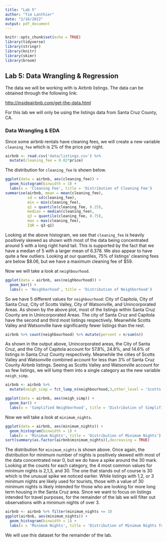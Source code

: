 ```yaml
---
title: "Lab 5"
author: "Tim Lanthier"
date: "2/16/2022"
output: pdf_document
---
```


```r
knitr::opts_chunk$set(echo = TRUE)
library(tidyverse)
library(stringr)
library(knitr)
library(skimr)
library(broom)
```

## Lab 5: Data Wrangling & Regression
The data we will be working with is Airbnb listings. The data can be obtained through the following link:

[http://insideairbnb.com/get-the-data.html](http://insideairbnb.com/get-the-data.html)

For this lab we will only be using the listings data from Santa Cruz County, CA.

### Data Wrangling & EDA

Since some airbnb rentals have cleaning fees, we will create a new variable `cleaning_fee` which is 2\% of the price per night.
```r
airbnb <- read.csv('data/listings.csv') %>%
  mutate(cleaning_fee = 0.02*price)
```
The distribution for `cleaning_fee` is shown below.
```r
ggplot(data = airbnb, aes(cleaning_fee)) + 
  geom_histogram(binwidth = 3) +
  labs(x = 'Cleaning Fee', title = 'Distribution of Cleaning Fee')
summarise(airbnb, mean = mean(cleaning_fee),
          sd = sd(cleaning_fee),
          min = min(cleaning_fee),
          q1 = quantile(cleaning_fee, 0.25),
          median = median(cleaning_fee),
          q3 = quantile(cleaning_fee, 0.75),
          max = max(cleaning_fee),
          IQR = q3-q1)
```
Looking at the above histogram, we see that `cleaning_fee` is heavily positively skewed as shown with most of the data being concentrated around 5 with a long right hand tail. This is supported by the fact that we have a median of 5 with a larger mean of 6.378. We also appear to have quite a few outliers. Looking at our quantiles, 75\% of listings' cleaning fees are below \$8.06, but we have a maximum cleaning fee of \$59. 

Now we will take a look at `neighbourhood`.
```r
ggplot(data = airbnb, aes(neighbourhood)) + 
  geom_bar() +
  labs(x = 'Neighborhood', title = 'Distribution of Neighborhood')
```
So we have 5 different values for `neighbourhood`: City of Capitola, City of Santa Cruz, City of Scotts Valley, City of Watsonville, and Unincorporated Areas. As shown by the above plot, most of the listings within Santa Cruz County are in Unincorporated Areas. The city of Santa Cruz and Capitola have the second and third most listings respectively. Meanwhile Scotts Valley and Watsonville have significantly fewer listings than the rest.

```r
airbnb %>% count(neighbourhood) %>% mutate(percent = n/sum(n))
```
As shown in the output above, Unincorporated areas, the City of Santa Cruz, and the City of Capitola account for 57.8\%, 24.8\%, and 14.6\% of listings in Santa Cruz County respectively. Meanwhile the cities of Scotts Valley and Watsonville combined account for less than 3\% of Santa Cruz County Airbnb listings. Seeing as Scotts Valley and Watsonville account for so few listings, we will lump them into a single category as the new variable `neigh_simp`.

```r
airbnb <- airbnb %>% 
  mutate(neigh_simp = fct_lump_n(neighbourhood,3,other_level = 'Scotts Valley/Watsonville'))

ggplot(data = airbnb, aes(neigh_simp)) + 
  geom_bar() +
  labs(x = 'Simplified Neighborhood', title = 'Distribution of Simplified Neighborhood')
```
Now we will take a look at `minimum_nights`.
```r
ggplot(data = airbnb, aes(minimum_nights)) + 
  geom_histogram(binwidth = 1) +
  labs(x = 'Minimum Nights', title = 'Distribution of Minimum Nights')
sort(summary(as.factor(airbnb$minimum_nights)),decreasing = TRUE)
```
The distribution for `minimum_nights` is shown above. Once again, the distribution for minimum number of nights is positively skewed with most of the data concentrated near 0, but we do have a spike around the 30 mark. Looking at the counts for each category, the 4 most common values for minimum nights is 2,1,3, and 30. The one that stands out of course is 30 which is the unusual spike we noticed earlier. While listings with 1,2, or 3 minimum nights are likely used for tourists, those with a value of 30 minimum nights is likely intended for those who are looking for more long term housing in the Santa Cruz area. Since we want to focus on listings intended for travel purposes, for the remainder of the lab we will filter out observations with a minimum nights of over 3.
```r
airbnb <- airbnb %>% filter(minimum_nights <= 3)
ggplot(airbnb, aes(minimum_nights)) +
  geom_histogram(binwidth = 1) +
  labs(x = 'Minimum Nights', title = 'Distribution of Minimum Nights for Filtered Dataset')
```
We will use this dataset for the remainder of the lab.
